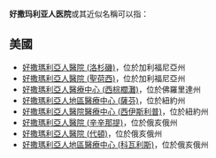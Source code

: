 '''好撒玛利亚人医院'''或其近似名稱可以指：

==美國==
*[[好撒瑪利亞人醫院_(洛杉磯)|好撒瑪利亞人醫院 (洛杉磯)]]，位於加利福尼亞州
*[[好撒瑪利亞人醫院_(聖荷西)|好撒瑪利亞人醫院 (聖荷西)]]，位於加利福尼亞州
*[[好撒瑪利亞人醫療中心_(西棕櫚灘)|好撒瑪利亞人醫療中心 (西棕櫚灘)]]，位於佛羅里達州
*[[好撒瑪利亞人地區醫療中心_(薩芬)|好撒瑪利亞人地區醫療中心 (薩芬)]]，位於紐約州
*[[好撒瑪利亞人醫院醫療中心_(西伊斯利普)|好撒瑪利亞人醫院醫療中心 (西伊斯利普)]]，位於紐約州
*[[好撒瑪利亞人醫院_(辛辛那提)|好撒瑪利亞人醫院 (辛辛那提)]]，位於俄亥俄州
*[[好撒瑪利亞人醫院_(代頓)|好撒瑪利亞人醫院 (代頓)]]，位於俄亥俄州
*[[好撒瑪利亞人地區醫療中心_(科瓦利斯)|好撒瑪利亞人地區醫療中心 (科瓦利斯)]]，位於俄亥俄州

{{disambig|Cat=八字以上建築物消歧義}}